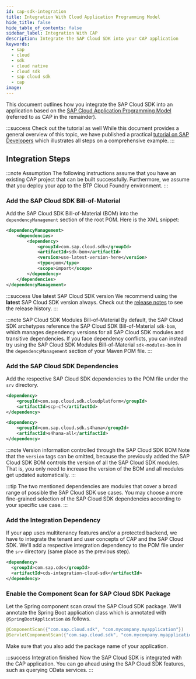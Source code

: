 ```yaml
---
id: cap-sdk-integration
title: Integration With Cloud Application Programming Model
hide_title: false
hide_table_of_contents: false
sidebar_label: Integration With CAP
description: Integrate the SAP Cloud SDK into your CAP application
keywords:
  - sap
  - cloud
  - sdk
  - cloud native
  - cloud sdk
  - sap cloud sdk
  - cap
image:
---
```


This document outlines how you integrate the SAP Cloud SDK into an application based on the [SAP Cloud Application Programming Model](https://cap.cloud.sap/docs/) (referred to as CAP in the remainder).

:::success Check out the tutorial as well
While this document provides a general overview of this topic, we have published a practical [tutorial on SAP Developers](https://developers.sap.com/tutorials/cloudsdk-integrate-cap.html) which illustrates all steps on a comprehensive example.
:::

## Integration Steps

:::note Assumption
The following instructions assume that you have an existing CAP project that can be built successfully.
Furthermore, we assume that you deploy your app to the BTP Cloud Foundry environment.
:::

### Add the SAP Cloud SDK Bill-of-Material

Add the SAP Cloud SDK Bill-of-Material (BOM) into the `dependencyManagement` section of the root POM.
Here is the XML snippet:

```xml
<dependencyManagement>
    <dependencies>
        <dependency>
            <groupId>com.sap.cloud.sdk</groupId>
            <artifactId>sdk-bom</artifactId>
            <version>use-latest-version-here</version>
            <type>pom</type>
            <scope>import</scope>
        </dependency>
    </dependencies>
</dependencyManagement>
```

:::success Use latest SAP Cloud SDK version
We recommend using the **latest** SAP Cloud SDK version always.
Check out the [release notes](../release-notes-sap-cloud-sdk-for-java) to see the release history.
:::

:::note SAP Cloud SDK Modules Bill-of-Material
By default, the SAP Cloud SDK archetypes reference the SAP Cloud SDK Bill-of-Material `sdk-bom`, which manages dependency versions for all SAP Cloud SDK modules and transitive dependencies.
If you face dependency conflicts, you can instead try using the SAP Cloud SDK Modules Bill-of-Material `sdk-modules-bom` in the `dependencyManagement` section of your Maven POM file.
:::

### Add the SAP Cloud SDK Dependencies

Add the respective SAP Cloud SDK dependencies to the POM file under the `srv` directory.

```xml
<dependency>
    <groupId>com.sap.cloud.sdk.cloudplatform</groupId>
    <artifactId>scp-cf</artifactId>
</dependency>

<dependency>
    <groupId>com.sap.cloud.sdk.s4hana</groupId>
    <artifactId>s4hana-all</artifactId>
</dependency>
```

:::note Version information controlled through the SAP Cloud SDK BOM
Note that the `version` tags can be omitted, because the previously added the SAP Cloud SDK BOM controls the version of all the SAP Cloud SDK modules.
That is, you only need to increase the version of the BOM and all modules get updated automatically.
:::

:::tip
The two mentioned dependencies are modules that cover a broad range of possible the SAP Cloud SDK use cases.
You may choose a more fine-grained selection of the SAP Cloud SDK dependencies according to your specific use case.
:::

### Add the Integration Dependency

If your app uses multitenancy features and/or a protected backend, we have to integrate the tenant and user concepts of CAP and the SAP Cloud SDK.
We'll add a respective integration dependency to the POM file under the `srv` directory (same place as the previous step).

```xml
<dependency>
  <groupId>com.sap.cds</groupId>
  <artifactId>cds-integration-cloud-sdk</artifactId>
</dependency>
```

### Enable the Component Scan for SAP Cloud SDK Package

Let the Spring component scan crawl the SAP Cloud SDK package.
We'll annotate the Spring Boot application class which is annotated with `@SpringBootApplication` as follows.

```java
@ComponentScan({"com.sap.cloud.sdk", "com.mycompany.myapplication"})
@ServletComponentScan({"com.sap.cloud.sdk", "com.mycompany.myapplication"})
```

Make sure that you also add the package name of your application.

:::success Integration finished
Now the SAP Cloud SDK is integrated with the CAP application.
You can go ahead using the SAP Cloud SDK features, such as querying OData services.
:::
